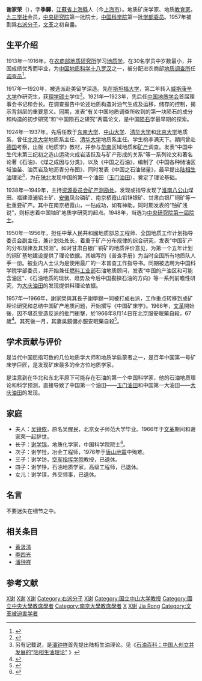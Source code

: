 {{Infobox_Person
| name =谢家荣
|image=謝家榮.png
|box_width=170px
|occupation= 地质學家
| period = 20世紀
|birth_name=
| other_names =
| Sex =男
|birth_date=1898年9月7日
|birth_place= [[江蘇省|江蘇省]][[上海縣|上海縣]]
|death_date= {{Death date and age|1966|8|13|1898|9|7}}
|death_place=
| nationality ={{PRC}}
| residence =
| party =
| religion =
| spouse = [[吴镜侬|吴镜侬]]
| relatives =四子一女
|education= [[农商部|农商部]][[地质研究所|地质研究所]]<br>[[威斯康辛大学|威斯康辛大学]][[理学硕士|理学硕士]]
| past =[[地质调查所|地质调查所]]任[[调查员|调查员]]<br>[[中国地质学会|中国地质学会]]首届理事会书记和会长<br>[[国立东南大学|东南大学]]教授<br>[[北京大学|北京大学]]地质系教授<br>中華人民共和國地质部总工程师<br>全国地质工作计划指导委员会副主任<br>全国地质工作计划指导委员会计划处长<br>中国科学院学部委员<br>兼任[[燃料工业部|燃料工业部]]石油地质顾问<br>文革犯
| work = 《中国陨石之研究》<br>《石油》、《煤之成因与分类》
| award = 
}}
'''谢家荣'''（{{bd|1898年|9月7日|1966年|8月13日|Xie}}），字'''季驊'''，[[江蘇省|江蘇省]][[上海縣|上海縣]]人（今[[上海市|上海市]]）。地质矿床学家、地质[[教育家|教育家]]。[[九三学社|九三学社]]会员，[[中央研究院|中央研究院]]第一批院士，[[中国科学院|中国科学院]]第一批[[学部委员|学部委员]]。1957年被劃爲[[右派分子|右派分子]]，[[文革|文革]]之初自盡。

== 生平介绍 ==

1913年—1916年，在[[农商部|农商部]][[地质研究所|地质研究所]]学习[[地质学|地质学]]，在30名学员中岁数最小，并因成绩优秀而毕业，为[[中国地质科学十八罗汉|中国地质科学十八罗汉]]之一，被分配进农商部[[地质调查所|地质调查所]]任[[调查员|调查员]]<ref>{{Cite book|title=中国地质调查院士传记|last=国土资源部中国地质调查局编|publisher=北京：地质出版社|year=2016.11|isbn=978-7-116-10056-5|pages=16}}</ref>。

1917年—1920年，被选派赴美留学深造。先在[[斯坦福大学|斯坦福大学]]，第二年转入[[威斯康辛大学|威斯康辛大学]]作研究生，获[[理学硕士|理学硕士]]学位<ref>{{Cite book|title=中国科学技术专家传略 理学编 地学卷 1|last=中国科学技术协会编著|publisher=石家庄：河北教育出版社|year=1996.11|isbn=7-5434-2719-2|pages=205-206}}</ref>。1921年—1923年，先后任[[中国地质学会|中国地质学会]]首届理事会书记和会长。在调查报告中论述地质构造对油气生成及运移，储存的控制，揭示背斜层的重要意义。同期，发表“有关中国地质调查所收到的第一块陨石的成分和构造的初步研究”和“中国陨石之研究”两篇论文，是中国[[陨石|陨石]]学最早期的探索。

1924年—1937年，先后任教于[[国立东南大学|东南大学]]、[[中山大学|中山大学]]、[[清华大学|清华大学]]和[[北京大学|北京大学]]地质系，曾任[[北京大学|北京大学]]地质系主任、[[清华大学|清华大学]]地质系主任。学生桃李满天下。期间曾赴[[德国|德国]]考察，出版《地质学》教材，并参与[[华南|华南]]区域地质和[[矿产|矿产]]调查。发表“中国中生代末第三纪初之造山运动火成岩活跃及与矿产形成的关系”等一系列论文和著名论著《石油》、《煤之成因与分类》，以及《中国之石油》，编制了《中国各种储油区域油苗、油页岩及地沥青分布图》，同时发表《中国之石油储量》，最早提出[[陆相生油|陆相生油]]理论<ref>另有记载说，是[[潘钟祥|潘钟祥]]首先提出陆相生油理论。见《[http://www.oilnews.com.cn/bk/system/2007/07/09/001109084.shtml 石油百科：中国人创立并发展的“陆相生油理论”] {{Wayback|url=http://www.oilnews.com.cn/bk/system/2007/07/09/001109084.shtml |date=20071121204109 }}》</ref>，为在[[陕北|陕北]]发现中国的第一个油田（[[玉门油田|玉门油田]]），奠定了理论基础。

1938年—1949年，主持[[资源委员会|资源委员会]][[矿产测勘处|矿产测勘处]]。发现或指导发现了[[淮南|淮南]][[八公山|八公山]]煤田、福建漳浦铝土矿、[[安徽|安徽]]凤台磷矿、南京栖霞山铅锌银矿、甘肃白银厂铜矿等一批重要矿产。其中在南京栖霞山，一钻成功，如有神助。同时期发表的“铀矿浅说”，则标志着中国铀矿地质学研究的起点。1948年，当选为[[中央研究院|中央研究院]][[中央研究院第一屆院士|第一屆院士]]。

1950年—1956年，担任中華人民共和國地质部总工程师、全国地质工作计划指导委员会副主任，兼计划处处长，着重于矿产分布规律的综合研究，发表“中国矿产的分布规律及其预测”。如对甘肃白银厂铜矿的地质评价意见，为第一个五年计划的铜矿基地建设提供了理论依据。其编写的《普查手册》为当时全国所有地质队人手一册。被业内人士认为是使用最广的一本普查工作指导书。同期被选聘为中国科学院学部委员，并开始兼任[[燃料工业部|燃料工业部]]石油地质顾问，发表“中国的产油区和可能含油区”、《石油地质的现状、趋势及今后中国勘探石油的方向》等一系列前瞻性研究，为[[大庆油田|大庆油田]]的发现提供料理论依据。

1957年—1966年，謝家榮與其長子謝學錦一同被打成右派，工作重点转移到成矿理论研究和总结中国矿产地质问题，开始撰写《中国矿床学》。1966年，[[文化大革命|文革]]開始後，因不堪忍受造反派的批鬥衝擊，於1966年8月14日在北京服安眠藥自殺，67歲<ref>{{Cite book|title=安徽地质科技发展史 2011-2016|last=吴昭谦|publisher=安徽省地质调查院|pages=356}}</ref>。其死後一月，其妻吳鏡儂亦服安眠藥自殺<ref>{{Cite book|title=逝去的年代 中国自由知识分子的命运|last=谢泳著|publisher=福州：福建教育出版社|year=2013.02|isbn=978-7-5334-6012-9|pages=355}}</ref>。

== 学术贡献与评价 ==
是当代中国屈指可数的几位地质学大师和地质学启蒙者之一，是百年中国第一号矿床学巨匠，是发现矿床最多的全方位地质学家。

是注意到在华北和东北平原下可能存在石油的第一个中国科学家，他的石油地质理论和科学预测，直接导致了中国第一个油田——[[玉门油田|玉门油田]]和中国第一大油田——[[大庆油田|大庆油田]]的发现。

== 家庭 ==
* 夫人：[[吴镜侬|吴镜侬]]，原名吴醒民，北京女子师范大学毕业。1966年于[[文革|文革]]期间和谢家荣一起辞世。
* 长子：[[谢学锦|谢学锦]]，地质化学家，中国科学院院士<ref>{{Cite book|title=跨越时代的百位中国科学家 第1册 北京市科协系统专用|last=张藜总主编；张佳静本册主编|publisher=北京：科学普及出版社|year=2017.01|isbn=978-7-5046-7146-2|pages=264}}</ref>。
* 次子：谢学铨，冶金工程师，1976年于[[唐山地震|唐山地震]]中殉难。
* 三子：谢学钫，[[空军指挥学院|空军指挥学院]]教授，已退休。
* 四子：谢学铮，石油地质学家，高级工程师，已退休。
* 女儿：谢学锳，外交领事，已退休。

== 名言 ==
不要迷失在细节之中。

== 相关条目 ==
*[[黄汲清|黄汲清]]
*[[李四光|李四光]]
*[[潘钟祥|潘钟祥]]

==参考文献==
{{reflist}}

{{中央研究院第一屆院士}}
{{中国科学院地学部院士}}
{{Authority control}}

{{DEFAULTSORT:Xie}}
[[Category:中華人民共和國地質學家|X谢]]
[[Category:中国科学院地学部院士|X谢]]
[[Category:中央研究院數理科學組院士|X谢]]
[[Category:右派分子|Category:右派分子]]
[[Category:九三学社社员|X谢]]
[[Category:国立中山大学教授|Category:国立中山大学教授]]
[[Category:國立中央大學教席學者|Category:國立中央大學教席學者]]
[[Category:南京大學教席學者|Category:南京大學教席學者]]
[[Category:史丹佛大学校友|X]]
[[Category:上海人|X谢]]
[[Category:謝姓|Jia Rong]]
[[Category:文革被迫害学者|Category:文革被迫害学者]]